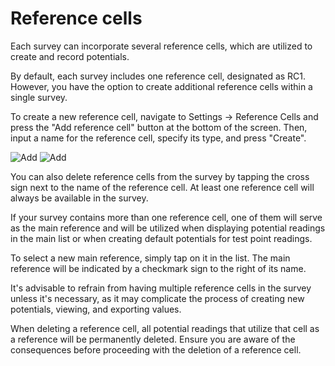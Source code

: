 
# Reference cells

Each survey can incorporate several reference cells, which are utilized to create and record potentials.

By default, each survey includes one reference cell, designated as RC1. However, you have the option to create additional reference cells within a single survey.

To create a new reference cell, navigate to Settings -> Reference Cells and press the "Add reference cell" button at the bottom of the screen. Then, input a name for the reference cell, specify its type, and press "Create".

<ImageView>
  <Image
    src="/images/survey_items/3.34.png"
    alt="Add"
    width={300}
    height={300}
  />
  <Image
    src="/images/survey_items/3.35.png"
    alt="Add"
    width={300}
    height={300}
  />
</ImageView>

You can also delete reference cells from the survey by tapping the cross sign next to the name of the reference cell. At least one reference cell will always be available in the survey.

If your survey contains more than one reference cell, one of them will serve as the main reference and will be utilized when displaying potential readings in the main list or when creating default potentials for test point readings.

To select a new main reference, simply tap on it in the list. The main reference will be indicated by a checkmark sign to the right of its name.

It's advisable to refrain from having multiple reference cells in the survey unless it's necessary, as it may complicate the process of creating new potentials, viewing, and exporting values.

<Callout type="info" emoji="ℹ️">
  When deleting a reference cell, all potential readings that utilize that cell
  as a reference will be permanently deleted. Ensure you are aware of the
  consequences before proceeding with the deletion of a reference cell.
</Callout>
